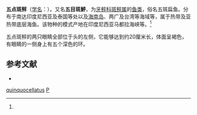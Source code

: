{{Speciesbox 
| taxon = Pseudorhombus quinquocellatus
| authority = Weberde Beaufort, 1929<ref name='id8635'>{{cite web| url =http://www.bioinfo.cn/db05/BjdwSpecies.php?action=view&id=8635| title =五点斑鲆| work =《中国动物物种编目数据库》| publisher =中国科学院微生物研究所| author =中国科学院动物研究所| accessdate =2009-04-16| deadurl =yes| archiveurl =https://web.archive.org/web/20160305073306/http://www.bioinfo.cn/db05/BjdwSpecies.php?action=view&id=8635| archivedate =2016-03-05}}</ref>
}}
'''五点斑鲆'''（[[学名|学名]]：{{lang|la|''Pseudorhombus quinquocellatus''}}）。又名'''五目斑鮃'''，为[[牙鲆科|牙鲆科]][[斑鲆属|斑鲆属]]的[[鱼类|鱼类]]，俗名五斑扁鱼。分布于南达印度尼西亚及泰国等处以及[[海南岛|海南岛]]、两广及台湾等海域等，属于热带及亚热带底层海鱼。该物种的模式产地在印度尼西亚马都拉海峡等。<ref name='id8635'/>

五点斑鲆的两只眼睛全部位于头的左侧，它能够达到约20厘米长，体面呈褐色，有眼睛的一侧身上有五个深色的环。

== 参考文献 ==
{{reflist}}
* {{TaiBNET| zh=五目斑鮃 | id=382756 | binomial=Pseudorhombus quinquocellatus | authority=Weber & de Beaufort, 1929 | var= | accessdate=2013-01-24}}

{{Taxonbar|from=Q2803379}}

[[Category:斑鲆属|quinquocellatus]]
[[Category:1929年描述的鱼类|P]]